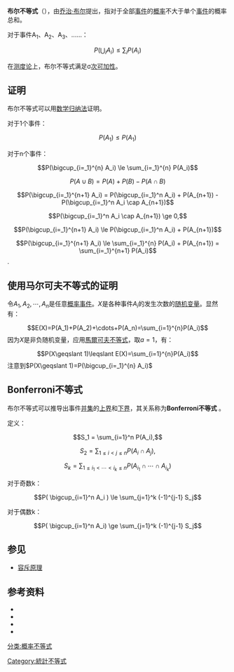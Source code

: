 {{NoteTA |G1=Math
|1=zh-tw:布爾 ;zh-hk:布爾 ;zh-hans:布尔 ;
}}
{{Probability fundamentals}}
'''布尔不等式'''（{{lang-en|Boole's inequality}}），由[[乔治·布尔|乔治·布尔]]提出，指对于全部[[事件|事件]]的[[概率|概率]]不大于单个[[事件|事件]]的概率总和。

对于事件A<sub>1</sub>、A<sub>2</sub>、A<sub>3</sub>、......：
:<math>P(\bigcup_{i} A_i) \le \sum_i P(A_i)</math>

在[[测度论|测度论]]上，布尔不等式满足σ[[次可加性|次可加性]]。

==证明==
布尔不等式可以用[[数学归纳法|数学归纳法]]证明。

对于1个事件：
:<math>P(A_1) \le P(A_1)</math>

对于n个事件：
:<math>P(\bigcup_{i=_1}^{n} A_i) \le \sum_{i=_1}^{n} P(A_i)</math>
:<math>P(A \cup B) = P(A) + P(B) - P(A \cap B)</math>
:<math>P(\bigcup_{i=_1}^{n+1} A_i) = P(\bigcup_{i=_1}^n A_i) + P(A_{n+1}) - P(\bigcup_{i=_1}^n A_i \cap A_{n+1})</math>
:<math>P(\bigcup_{i=_1}^n A_i \cap A_{n+1}) \ge 0,</math> 
:<math>P(\bigcup_{i=_1}^{n+1} A_i) \le P(\bigcup_{i=_1}^n A_i) + P(A_{n+1})</math>
:<math>P(\bigcup_{i=_1}^{n+1} A_i) \le \sum_{i=_1}^{n} P(A_i) + P(A_{n+1}) = \sum_{i=_1}^{n+1} P(A_i)</math>.
==使用马尔可夫不等式的证明==
令<math>A_1,A_2,\cdots,A_n</math>是任意[[概率事件|概率事件]]。<math>X</math>是各种事件<math>A_i</math>的发生次数的[[随机变量|随机变量]]。显然有：
:<math>E(X)=P(A_1)+P(A_2)+\cdots+P(A_n)=\sum_{i=1}^{n}P(A_i)</math>
因为<math>X</math>是非负随机变量，应用[[馬爾可夫不等式|馬爾可夫不等式]]，取<math>a=1</math>，有：
:<math>P(X\geqslant 1)\leqslant E(X)=\sum_{i=1}^{n}P(A_i)</math>
注意到<math>P(X\geqslant 1)=P(\bigcup_{i=_1}^{n} A_i)</math>

==Bonferroni不等式==
布尔不等式可以推导出事件[[并集|并集]]的[[上界|上界]]和[[下界|下界]]，其关系称为'''Bonferroni不等式''' 。

定义：
:<math>S_1 = \sum_{i=1}^n P(A_i),</math>
:<math>S_2 = \sum_{1\le i<j\le n} P(A_i \cap A_j),</math>
:<math>S_k = \sum_{1\le i_1<\cdots<i_k\le n} P(A_{i_1}\cap \cdots \cap A_{i_k} )</math>

对于奇数k：
:<math>P( \bigcup_{i=1}^n A_i ) \le \sum_{j=1}^k (-1)^{j-1} S_j</math>

对于偶数k：
:<math>P( \bigcup_{i=1}^n A_i) \ge \sum_{j=1}^k (-1)^{j-1} S_j</math>

==参见==
*[[容斥原理|容斥原理]]

==参考资料==
*{{Citation
  | last = Bonferroni
  | first = Carlo E.
  | author-link = :en:Carlo Emilio Bonferroni
  | title = Teoria statistica delle classi e calcolo delle probabilità
  | journal = Pubbl. d. R. Ist. Super. di Sci. Econom. e Commerciali di Firenze
  | volume = 8
  | pages = 1–62
  | year = 1936
  | language = it
  | zbl = 0016.41103}}
* {{Citation
  | last = Dohmen
  | first = Klaus
  | title = Improved Bonferroni Inequalities via Abstract Tubes. Inequalities and Identities of Inclusion–Exclusion Type
  | place = Berlin
  | publisher = [[Springer-Verlag|Springer-Verlag]]
  | series = Lecture Notes in Mathematics
  | year = 2003
  | volume = 1826
  | pages = viii+113
  | isbn = 3-540-20025-8
  | mr = 2019293
  | zbl = 1026.05009}}
* {{Citation
  | last = Galambos
  | first = János
  | author-link = :en:Janos Galambos
  | last2 = Simonelli
  | first2 = Italo
  | title = Bonferroni-Type Inequalities with Applications
  | place = New York
  | publisher = [[Springer-Verlag|Springer-Verlag]]
  | series = Probability and Its Applications
  | year = 1996
  | pages = x+269
  | isbn = 0-387-94776-0
  | mr = 1402242
  | zbl = 0869.60014}}
* {{Citation
  | last = Galambos
  | first = János
  | author-link = :en:Janos Galambos
  | title = Bonferroni inequalities
  | journal = Annals of Probability
  | volume = 5
  | issue = 4
  | pages = 577–581
  | year = 1977
  | url = http://projecteuclid.org/euclid.aop/1176995765
  | doi = 10.1214/aop/1176995765
  | jstor = 2243081
  | mr = 0448478
  | zbl = 0369.60018
  | accessdate = 2014-01-12
  | archive-date = 2020-07-25
  | archive-url = https://web.archive.org/web/20200725014032/https://projecteuclid.org/euclid.aop/1176995765
  | dead-url = no
  }}

[[分类:概率不等式|分类:概率不等式]]
[[Category:統計不等式|Category:統計不等式]]